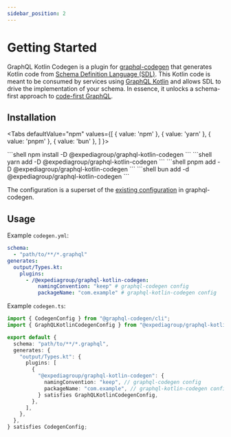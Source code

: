 ```yaml
---
sidebar_position: 2
---
```



# Getting Started

GraphQL Kotlin Codegen is a plugin for [graphql-codegen](https://the-guild.dev/graphql/codegen) that generates Kotlin code from
[Schema Definition Language (SDL)](https://www.apollographql.com/tutorials/lift-off-part1/03-schema-definition-language-sdl).
This Kotlin code is meant to be consumed by services using [GraphQL Kotlin](https://opensource.expediagroup.com/graphql-kotlin/docs/) and allows SDL to drive the implementation of your schema.
In essence, it unlocks a schema-first approach to [code-first GraphQL](https://www.apollographql.com/blog/schema-first-vs-code-only-graphql).

## Installation

<Tabs
defaultValue="npm"
values={[
  { value: 'npm' },
  {  value: 'yarn' },
  {  value: 'pnpm' },
  {  value: 'bun' },
]
}>

<TabItem value="npm">
```shell
npm install -D @expediagroup/graphql-kotlin-codegen
```
</TabItem>
<TabItem value="yarn">
```shell
yarn add -D @expediagroup/graphql-kotlin-codegen
```
</TabItem>
<TabItem value="pnpm">
```shell
pnpm add -D @expediagroup/graphql-kotlin-codegen
```
</TabItem>
<TabItem value="bun">
```shell
bun add -d @expediagroup/graphql-kotlin-codegen
```
</TabItem>
</Tabs>

The configuration is a superset of the [existing configuration](https://the-guild.dev/graphql/codegen/docs/config-reference/codegen-config#configuration-options) in graphql-codegen.

## Usage

Example `codegen.yml`:

```yaml
schema:
  - "path/to/**/*.graphql"
generates:
  output/Types.kt:
    plugins:
      - /@expediagroup/graphql-kotlin-codegen:
          namingConvention: "keep" # graphql-codegen config
          packageName: "com.example" # graphql-kotlin-codegen config
```

Example `codegen.ts`:

```typescript
import { CodegenConfig } from "@graphql-codegen/cli";
import { GraphQLKotlinCodegenConfig } from "@expediagroup/graphql-kotlin-codegen";

export default {
  schema: "path/to/**/*.graphql",
  generates: {
    "output/Types.kt": {
      plugins: [
        {
          "@expediagroup/graphql-kotlin-codegen": {
            namingConvention: "keep", // graphql-codegen config
            packageName: "com.example", // graphql-kotlin-codegen config
          } satisfies GraphQLKotlinCodegenConfig,
        },
      ],
    },
  },
} satisfies CodegenConfig;
```
